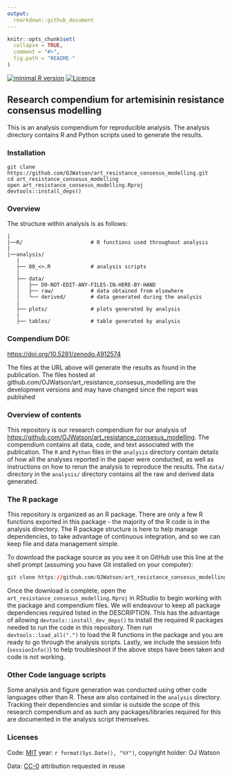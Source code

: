 ```yaml
---
output:
  rmarkdown::github_document
---
```


<!-- README.md is generated from README.Rmd. Please edit that file -->

```r
knitr::opts_chunk$set(
  collapse = TRUE,
  comment = "#>",
  fig.path = "README-"
)
```
[![minimal R version](https://img.shields.io/badge/R%3E%3D-`r as.character(getRversion())`-brightgreen.svg)](https://cran.r-project.org/)
[![Licence](https://img.shields.io/github/license/mashape/apistatus.svg)](http://choosealicense.com/licenses/mit/) 

## Research compendium for artemisinin resistance consensus modelling

This is an analysis compendium for reproducible analysis. The analysis directory contains R and Python scripts used to generate the results. 

### Installation

```
git clone https://github.com/OJWatson/art_resistance_consesus_modelling.git
cd art_resistance_consesus_modelling
open art_resistance_consesus_modelling.Rproj
devtools::install_deps()
```

### Overview

The structure within analysis is as follows:

```
|
|──R/                      # R functions used throughout analysis
|
|──analysis/
   |
   ├── 00_<>.R             # analysis scripts
   |
   ├── data/
   │   ├── DO-NOT-EDIT-ANY-FILES-IN-HERE-BY-HAND
   │   ├── raw/            # data obtained from elsewhere
   │   └── derived/        # data generated during the analysis
   |
   ├── plots/              # plots generated by analysis
   |
   ├── tables/             # table generated by analysis
```

### Compendium DOI: 
 
[https://doi.org/10.5281/zenodo.4912574](https://doi.org/10.5281/zenodo.4912574)

The files at the URL above will generate the results as found in the publication. The files hosted at github.com/OJWatson/art_resistance_consesus_modelling are the development versions and may have changed since the report was published

### Overview of contents

This repository is our research compendium for our analysis of [https://github.com/OJWatson/art_resistance_consesus_modelling](https://github.com/OJWatson/art_resistance_consesus_modelling). The compendium contains all data, code, and text associated with the publication. The `R` and `Python` files in the `analysis` directory contain details of how all the analyses reported in the paper were conducted, as well as instructions on how to rerun the analysis to reproduce the results. The `data/` directory in the `analysis/` directory contains all the raw and derived data generated. 

### The R package 

This repository is organized as an R package. There are only a few R functions exported in this package - the majority of the R code is in the analysis directory. The R package structure is here to help manage dependencies, to take advantage of continuous integration, and so we can keep file and data management simple.

To download the package source as you see it on GitHub use this line at the shell prompt (assuming you have Git installed on your computer):

```r
git clone https://github.com/OJWatson/art_resistance_consesus_modelling.git
```

Once the download is complete, open the `art_resistance_consesus_modelling.Rproj` in RStudio to begin working with the package and compendium files. We will endeavour to keep all package dependencies required listed in the DESCRIPTION. This has the advantage of allowing `devtools::install_dev_deps()` to install the required R packages needed to run the code in this repository. Then run `devtools::load_all(".")` to load the R functions in the package and you are ready to go through the analysis scripts. Lastly, we include the session Info (`sessionInfo()`) to help troubleshoot if the above steps have been taken and code is not working. 

### Other Code language scripts

Some analysis and figure generation was conducted using other code languages other than R. These are also contained in the `analysis` directory. Tracking their dependencies and similar is outside the scope of this research compendium and as such any packages/libraries required for this are documented in the analysis script themselves.

### Licenses

Code: [MIT](http://opensource.org/licenses/MIT) year: `r format(Sys.Date(), "%Y")`, copyright holder: OJ Watson

Data: [CC-0](http://creativecommons.org/publicdomain/zero/1.0/) attribution requested in reuse
